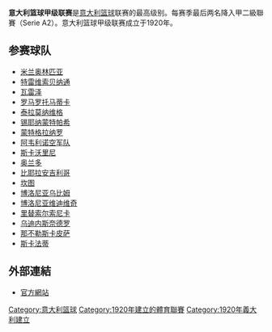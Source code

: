 {{Infobox sports league
|title = Italian Basket League A Series<br>Lega Basket Serie A
|current_season = 2013–2014年義大利籃球甲級聯賽
|logo = 義大利籃球甲級聯賽logo.jpeg
|pixels = 180px
|caption = Lega Basket A
|sport = 籃球
|founded = 1920年
|folded =
|fame =
|motto =
|teams = 16
|promotion =
|relegation = [[Serie_A2|Serie A2]]
|levels = [[義大利籃球聯賽系統|第一級]] ([[義大利|義大利]])
|domestic_cup = 
|continent = {{flagicon|EU}} [[歐洲籃球協會|歐洲籃球協會]] ([[歐洲|歐洲]])
|country = {{flagicon|Italy}} [[義大利|義大利]]
|champion = [[Mens_Sana_Basket|Montepaschi Siena]]<br>(第8次)
|most_champs = [[米蘭奧林匹亞|米蘭奧林匹亞]] (25次)
|related_comps  = [[義大利籃球盃|義大利籃球盃]]<br>[[義大利籃球超級盃|義大利籃球超級盃]]
|website = [http://www.legabasket.it LegaBasket.it {{it icon}}]
|ceo =
|TV=
}}
'''意大利篮球甲级联赛'''是[[意大利|意大利]][[篮球|篮球]]联赛的最高级别。每赛季最后两名降入甲二級聯賽（Serie A2）。意大利篮球甲级联赛成立于1920年。

== 参赛球队 ==
*[[米兰奥林匹亚|米兰奥林匹亚]]
*[[特雷维索贝纳通|特雷维索贝纳通]]
*[[瓦雷泽篮球俱乐部|瓦雷泽]]
*[[罗马罗托马蒂卡|罗马罗托马蒂卡]]   
*[[泰拉莫纳维格|泰拉莫纳维格]]
*[[锡耶纳蒙特帕希|锡耶纳蒙特帕希]]
*[[蒙特格拉纳罗|蒙特格拉纳罗]]  
*[[阿韦利诺空军队|阿韦利诺空军队]]
*[[斯卡沃里尼|斯卡沃里尼]]
*[[奥兰多|奥兰多]]   
*[[比耶拉安吉利哥|比耶拉安吉利哥]]
*[[坎图|坎图]]
*[[博洛尼亚乌比姆|博洛尼亚乌比姆]] 
*[[博洛尼亚维迪维奇|博洛尼亚维迪维奇]]
*[[里替索尔索尼卡|里替索尔索尼卡]]
*[[乌迪内斯奈德罗|乌迪内斯奈德罗]]
*[[那不勒斯卡皮萨|那不勒斯卡皮萨]] 
*[[斯卡法蒂|斯卡法蒂]] 

==外部連結==
*[http://www.legabasket.it 官方網站] {{Wayback|url=http://www.legabasket.it/ |date=20180128225149 }} {{it icon}}

[[Category:意大利篮球|Category:意大利篮球]]
[[Category:1920年建立的體育聯賽|Category:1920年建立的體育聯賽]]
[[Category:1920年義大利建立|Category:1920年義大利建立]]
